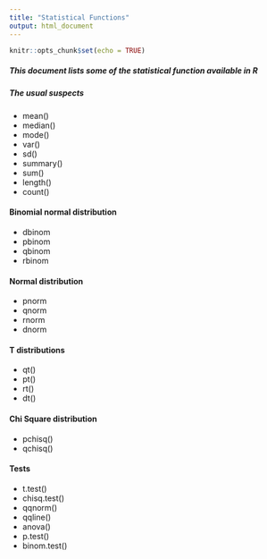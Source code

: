 ```yaml
---
title: "Statistical Functions"
output: html_document
---
```


```r
knitr::opts_chunk$set(echo = TRUE)
```


##### **This document lists some of the statistical function available in R**


##### **The usual suspects**
 * mean()
 * median()
 * mode()
 * var()
 * sd()
 * summary()
 * sum()
 * length()
 * count()
 

#### **Binomial normal distribution**

 * dbinom
 * pbinom
 * qbinom
 * rbinom
 
#### **Normal distribution**

 * pnorm
 * qnorm
 * rnorm
 * dnorm
 
#### **T distributions**
 * qt()
 * pt()
 * rt()
 * dt()
 
#### **Chi Square distribution**

 * pchisq()
 * qchisq()
 
#### **Tests**

 * t.test()
 * chisq.test()
 * qqnorm()
 * qqline()
 * anova()
 * p.test()
 * binom.test()
 

 